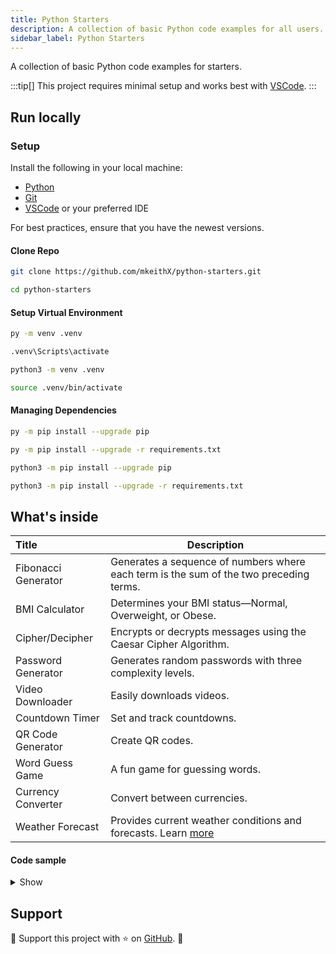 ```yaml
---
title: Python Starters
description: A collection of basic Python code examples for all users.
sidebar_label: Python Starters
---
```



A collection of basic Python code examples for starters.

:::tip[]
This project requires minimal setup and works best with [VSCode](https://code.visualstudio.com/).
:::

## Run locally

### Setup

Install the following in your local machine:

* [Python](https://www.python.org/downloads/)
* [Git](https://git-scm.com/downloads)
* [VSCode](https://code.visualstudio.com/) or your preferred IDE

For best practices, ensure that you have the newest versions.




#### Clone Repo

```bash
git clone https://github.com/mkeithX/python-starters.git
```

```bash
cd python-starters
```

#### Setup Virtual Environment

<Tabs>
  <TabItem value="nt" label="Windows" default>
    
```bash
py -m venv .venv
```
```bash
.venv\Scripts\activate
```
  </TabItem>
  <TabItem value="ln" label="Unix">

```bash
python3 -m venv .venv
```

```bash
source .venv/bin/activate
```

  </TabItem>
</Tabs>

#### Managing Dependencies

 <Tabs>
  <TabItem value="nt" label="Windows" default>

```bash
py -m pip install --upgrade pip
```

```bash
py -m pip install --upgrade -r requirements.txt
```

  </TabItem>
  <TabItem value="ln" label="Unix">

```bash
python3 -m pip install --upgrade pip
```

```bash
python3 -m pip install --upgrade -r requirements.txt
```

  </TabItem>
</Tabs>

## What's inside

<div class="contentTableContainer">

| Title                 | Description                                                                                            |
|:-----------------------|--------------------------------------------------------------------------------------------------------|
| Fibonacci Generator   | Generates a sequence of numbers where each term is the sum of the two preceding terms.                 |
| BMI Calculator        | Determines your BMI status—Normal, Overweight, or Obese.                                               |
| Cipher/Decipher       | Encrypts or decrypts messages using the Caesar Cipher Algorithm.                                         |
| Password Generator    | Generates random passwords with three complexity levels.                                                |
| Video Downloader      | Easily downloads videos.                                                                               |
| Countdown Timer       | Set and track countdowns.                                                                               |
| QR Code Generator     | Create QR codes.                                                                                        |
| Word Guess Game       | A fun game for guessing words.                                                                          |
| Currency Converter    | Convert between currencies.                                                                             |
| Weather Forecast      | Provides current weather conditions and forecasts. Learn [more](https://home.openweathermap.org/home)                                                      |

</div>

#### Code sample

<details>
<summary>Show</summary>

```py
import os

class Fibonacci:
    def __init__(self) -> None:
        self.sequence = [0, 1]

    def get(self, index: int):
        """
        Get Fibonacci sequence up to the specified index.

        >>> Fibonacci().get(10)
        [0, 1, 1, 2, 3, 5, 8, 13, 21, 34]
        >>> Fibonacci().get(5)
        [0, 1, 1, 2, 3]
        """
        difference = index - len(self.sequence) + 2
        if difference > 0:
            self.sequence.extend(self.sequence[-1] + self.sequence[-2] for _ in range(difference))
        return self.sequence[:index]

def clear_console():
    os.system('cls' if os.name == 'nt' else 'clear')

def main():
    clear_console()
    app_name = "Fibonacci Sequence Generator"
    msg = "(To exit, enter 'exit' or press Ctrl-C)"
    print(f'{"-" * 48}\n{" " * 10}{app_name}\n{" " * 5}{msg}{" " * 12}\n{"-" * 48}')

    fibonacci = Fibonacci()

    while True:
        print()
        prompt = input(">> ").lower()

        if prompt in {"exit", "quit"}:
            break

        try:
            index = int(prompt)
        except ValueError:
            print("Enter a number or 'exit'")
            continue

        print(*fibonacci.get(index), sep=', ')

if __name__ == "__main__":
    main()
```

</details>

## Support

🎉 Support this project with ⭐ on [GitHub](https://github.com/mkeithX/python-starters). 🙏

<!-- <Tabs>
  <TabItem value="nt" label="Windows" default>
    This is an apple 🍎
  </TabItem>
  <TabItem value="ln" label="Unix">
    This is an orange 🍊
  </TabItem>
</Tabs> -->
